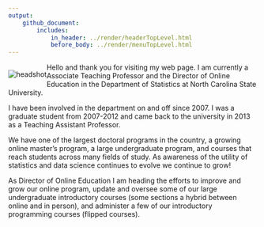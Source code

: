 ```yaml
---
output: 
    github_document:
        includes: 
            in_header: ../render/headerTopLevel.html
            before_body: ../render/menuTopLevel.html
---
```


<div style = "float:left;">
  <img src = "image/headshot.png" alt ="headshot">
</div>

Hello and thank you for visiting my web page. I am currently a Associate Teaching Professor and the Director of Online Education in the Department of Statistics at North Carolina State University.

I have been involved in the department on and off since 2007. I was a graduate student from 2007-2012 and came back to the university in 2013 as a Teaching Assistant Professor.

We have one of the largest doctoral programs in the country, a growing online master's program, a large undergraduate program, and courses that reach students across many fields of study. As awareness of the utility of statistics and data science continues to evolve we continue to grow!

As Director of Online Education I am heading the efforts to improve and grow our online program, update and oversee some of our large undergraduate introductory courses (some sections a hybrid between online and in person), and administer a few of our introductory programming courses (flipped courses).
